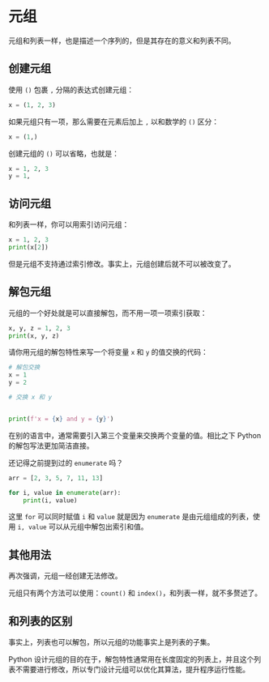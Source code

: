 
# 元组

元组和列表一样，也是描述一个序列的，但是其存在的意义和列表不同。

## 创建元组

使用 `()` 包裹 `,` 分隔的表达式创建元组：

```python
x = (1, 2, 3)
```

如果元组只有一项，那么需要在元素后加上 `,` 以和数学的 `()` 区分：

```python
x = (1,)
```

创建元组的 `()` 可以省略，也就是：

```python
x = 1, 2, 3
y = 1,
```

## 访问元组

和列表一样，你可以用索引访问元组：

```python
x = 1, 2, 3
print(x[2])
```

但是元组不支持通过索引修改。事实上，元组创建后就不可以被改变了。

## 解包元组

元组的一个好处就是可以直接解包，而不用一项一项索引获取：

```python
x, y, z = 1, 2, 3
print(x, y, z)
```

请你用元组的解包特性来写一个将变量 `x` 和 `y` 的值交换的代码：

```python sandbox
# 解包交换
x = 1
y = 2

# 交换 x 和 y


print(f'x = {x} and y = {y}')
```

在别的语言中，通常需要引入第三个变量来交换两个变量的值。相比之下 Python 的解包写法更加简洁直接。

还记得之前提到过的 `enumerate` 吗？

```python
arr = [2, 3, 5, 7, 11, 13]

for i, value in enumerate(arr):
    print(i, value)
```

这里 `for` 可以同时赋值 `i` 和 `value` 就是因为 `enumerate` 是由元组组成的列表，使用 `i, value` 可以从元组中解包出索引和值。

## 其他用法

<Callout type="warning">
  再次强调，元组一经创建无法修改。
</Callout>

元组只有两个方法可以使用：`count()` 和 `index()`，和列表一样，就不多赘述了。

## 和列表的区别

事实上，列表也可以解包，所以元组的功能事实上是列表的子集。

Python 设计元组的目的在于，解包特性通常用在长度固定的列表上，并且这个列表不需要进行修改，所以专门设计元组可以优化其算法，提升程序运行性能。
